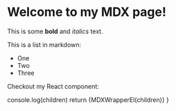 
# Welcome to my MDX page!

This is some **bold** and _italics_ text.

This is a list in markdown:

- One
- Two
- Three

Checkout my React component:

  console.log(children)
  return <MainLayout>{MDXWrapperEl(children)}</MainLayout>
}
